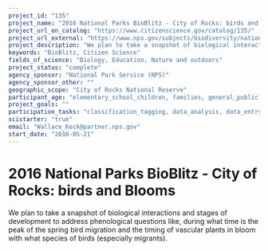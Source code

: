 ```yaml
---
project_id: "135"
project_name: "2016 National Parks BioBlitz - City of Rocks: birds and Blooms"
project_url_on_catalog: "https://www.citizenscience.gov/catalog/135/"
project_url_external: "https://www.nps.gov/subjects/biodiversity/national-parks-bioblitz.htm"
project_description: "We plan to take a snapshot of biological interactions and stages of development to address phenological questions like,  during what time is the peak of the spring bird migration and the timing of vascular plants in bloom with what species of birds (especially migrants)."
keywords: "BioBlitz, Citizen Science"
fields_of_science: "Biology, Education, Nature and outdoors"
project_status: "complete"
agency_sponsor: "National Park Service (NPS)"
agency_sponsor_other: ""
geographic_scope: "City of Rocks National Reserve"
participant_age: "elementary_school_children, families, general_public, middle_school_children, targeted_group, teens"
project_goals: ""
participation_tasks: "classification_tagging, data_analysis, data_entry, finding_entities, identification, learning, observation, site_selection_description, specimen_sample_collection"
scistarter: "true"
email: "Wallace_Keck@partner.nps.gov"
start_date: "2016-05-21"
---
```


# 2016 National Parks BioBlitz - City of Rocks: birds and Blooms

We plan to take a snapshot of biological interactions and stages of development to address phenological questions like,  during what time is the peak of the spring bird migration and the timing of vascular plants in bloom with what species of birds (especially migrants).
